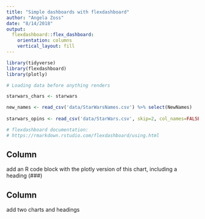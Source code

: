 ```yaml
---
title: "Simple dashboards with flexdashboard"
author: "Angela Zoss"
date: "8/14/2018"
output: 
  flexdashboard::flex_dashboard:
    orientation: columns
    vertical_layout: fill
---
```


```r
library(tidyverse)
library(flexdashboard)
library(plotly)
```

```r

# Loading data before anything renders

starwars_chars <- starwars

new_names <- read_csv('data/StarWarsNames.csv') %>% select(NewNames)
  
starwars_opins <- read_csv('data/StarWars.csv', skip=2, col_names=FALSE) %>% setNames(unlist(new_names))


```

```r

# flexdashboard documentation:
# https://rmarkdown.rstudio.com/flexdashboard/using.html

```

Column {data-width=650}
-----------------------------------------------------------------------

add an R code block with the plotly version of this chart, including a heading (###)

Column {data-width=350}
-----------------------------------------------------------------------

add two charts and headings

